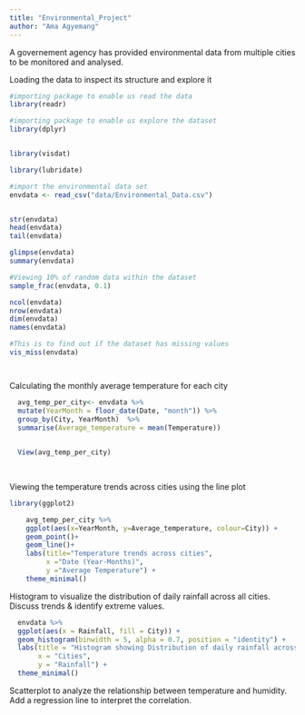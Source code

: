 ---
title: "Environmental_Project"
author: "Ama Agyemang"
---

A governement agency has provided environmental data from multiple cities to be monitored and analysed.

Loading the data to inspect its structure and explore it

```{r}
#importing package to enable us read the data
library(readr)

#importing package to enable us explore the dataset
library(dplyr)


library(visdat)

library(lubridate)

#import the environmental data set 
envdata <- read_csv("data/Environmental_Data.csv")


str(envdata)
head(envdata)
tail(envdata)

glimpse(envdata)
summary(envdata)

#Viewing 10% of random data within the dataset
sample_frac(envdata, 0.1)

ncol(envdata)
nrow(envdata)
dim(envdata)
names(envdata)

#This is to find out if the dataset has missing values
vis_miss(envdata)




```

Calculating the monthly average temperature for each city

```{r}

  avg_temp_per_city<- envdata %>%
  mutate(YearMonth = floor_date(Date, "month")) %>%
  group_by(City, YearMonth)  %>%
  summarise(Average_temperature = mean(Temperature))

 
  View(avg_temp_per_city)
 
  
```

Viewing the temperature trends across cities using the line plot

```{r}


library(ggplot2)

    avg_temp_per_city %>% 
    ggplot(aes(x=YearMonth, y=Average_temperature, colour=City)) +
    geom_point()+
    geom_line()+
    labs(title="Temperature trends across cities",
         x ="Date (Year-Months)",
         y ="Average Temperature") +
    theme_minimal()
```



Histogram to visualize the distribution of daily rainfall across all cities. Discuss trends & identify extreme values.

```{r}

  envdata %>%
  ggplot(aes(x = Rainfall, fill = City)) +
  geom_histogram(binwidth = 5, alpha = 0.7, position = "identity") +
  labs(title = "Histogram showing Distribution of daily rainfall across all cities",
       x = "Cities", 
       y = "Rainfall") +
  theme_minimal()

```


Scatterplot to analyze the relationship between temperature and humidity. Add a regression
line to interpret the correlation.

```{r}

```













